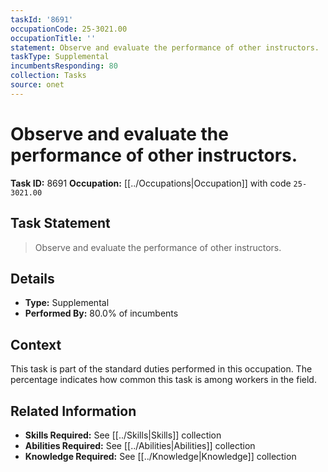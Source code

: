 ```yaml
---
taskId: '8691'
occupationCode: 25-3021.00
occupationTitle: ''
statement: Observe and evaluate the performance of other instructors.
taskType: Supplemental
incumbentsResponding: 80
collection: Tasks
source: onet
---
```

# Observe and evaluate the performance of other instructors.

**Task ID:** 8691
**Occupation:** [[../Occupations|Occupation]] with code `25-3021.00`

## Task Statement

> Observe and evaluate the performance of other instructors.

## Details

- **Type:** Supplemental
- **Performed By:** 80.0% of incumbents

## Context

This task is part of the standard duties performed in this occupation. The percentage indicates how common this task is among workers in the field.

## Related Information

- **Skills Required:** See [[../Skills|Skills]] collection
- **Abilities Required:** See [[../Abilities|Abilities]] collection
- **Knowledge Required:** See [[../Knowledge|Knowledge]] collection
